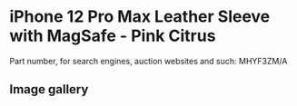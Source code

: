 
# iPhone 12 Pro Max Leather Sleeve with MagSafe - Pink Citrus

Part number, for search engines, auction websites and such: MHYF3ZM/A

## Image gallery

<div style={{ width: "768px" }}>
  <GalleryComponent
    images={[
      {
        original: "/everysource/MHYF3.webp",
        thumbnail: "/everypreview/MHYF3.webp",
      },
      {
        original: "/everysource/MHYF3_AV1.webp",
        thumbnail: "/everypreview/MHYF3_AV1.webp",
      }
    ]}
  />
</div>